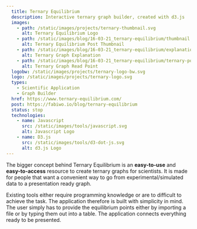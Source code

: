 ```yaml
---
  title: Ternary Equilibrium
  description: Interactive ternary graph builder, created with d3.js
  images: 
    - path: /static/images/projects/ternary-thumbnail.svg
      alt: Ternary Equilibrium Logo
    - path: /static/images/blog/16-03-21_ternary-equilibrium/thumbnail.png
      alt: Ternary Equilibrium Post Thumbnail
    - path: /static/images/blog/16-03-21_ternary-equilibrium/explanation-ternary-min.png
      alt: Ternary Graph Explanation
    - path: /static/images/blog/16-03-21_ternary-equilibrium/ternary-point-min.png
      alt: Ternary Graph Read Point
  logobw: /static/images/projects/ternary-logo-bw.svg
  logo: /static/images/projects/ternary-logo.svg
  types: 
    - Scientific Application
    - Graph Builder
  href: https://www.ternary-equilibrium.com/
  post: https://fabiwo.io/blog/ternary-equilibrium
  status: stop
  technologies: 
    - name: Javascript
      src: /static/images/tools/javascript.svg
      alt: Javascript Logo
    - name: D3.js
      src: /static/images/tools/d3-dot-js.svg
      alt: d3.js Logo
---
```


The bigger concept behind Ternary Equilibrium is an **easy-to-use** and **easy-to-access** resource to create ternary graphs for scientists. It is made for people that want a convenient way to go from experimental/simulated data to a presentation ready graph.

Existing tools either require programming knowledge or are to difficult to achieve the task. The application therefore is built with simplicity in mind. The user simply has to provide the equilibrium points either by importing a file or by typing them out into a table. The application connects everything ready to be presented.
